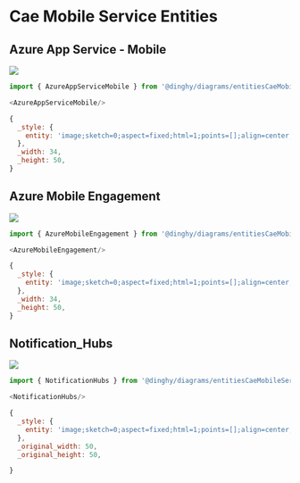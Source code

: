 
# Cae Mobile Service Entities


## Azure App Service - Mobile

<Tabs>
  <TabItem value="Preview">

![](./azure-app-service-mobile.png#drawio)

  </TabItem>
  <TabItem value="Usage">
    
```js
import { AzureAppServiceMobile } from '@dinghy/diagrams/entitiesCaeMobileService'

<AzureAppServiceMobile/>
```

  </TabItem>
  <TabItem value="Definition">
    
```js
{
  _style: {
    entity: 'image;sketch=0;aspect=fixed;html=1;points=[];align=center;fontSize=12;image=img/lib/mscae/App_Service_Mobile_App.svg;strokeColor=none;',
  },
  _width: 34,
  _height: 50,
}
```

  </TabItem>
</Tabs>


## Azure Mobile Engagement

<Tabs>
  <TabItem value="Preview">

![](./azure-mobile-engagement.png#drawio)

  </TabItem>
  <TabItem value="Usage">
    
```js
import { AzureMobileEngagement } from '@dinghy/diagrams/entitiesCaeMobileService'

<AzureMobileEngagement/>
```

  </TabItem>
  <TabItem value="Definition">
    
```js
{
  _style: {
    entity: 'image;sketch=0;aspect=fixed;html=1;points=[];align=center;fontSize=12;image=img/lib/mscae/Mobile_Engagement.svg;strokeColor=none;',
  },
  _width: 34,
  _height: 50,
}
```

  </TabItem>
</Tabs>


## Notification_Hubs

<Tabs>
  <TabItem value="Preview">

![](./notification-hubs.png#drawio)

  </TabItem>
  <TabItem value="Usage">
    
```js
import { NotificationHubs } from '@dinghy/diagrams/entitiesCaeMobileService'

<NotificationHubs/>
```

  </TabItem>
  <TabItem value="Definition">
    
```js
{
  _style: {
    entity: 'image;sketch=0;aspect=fixed;html=1;points=[];align=center;fontSize=12;image=img/lib/mscae/Notification_Hubs.svg;strokeColor=none;',
  },
  _original_width: 50,
  _original_height: 50,

}
```

  </TabItem>
</Tabs>

